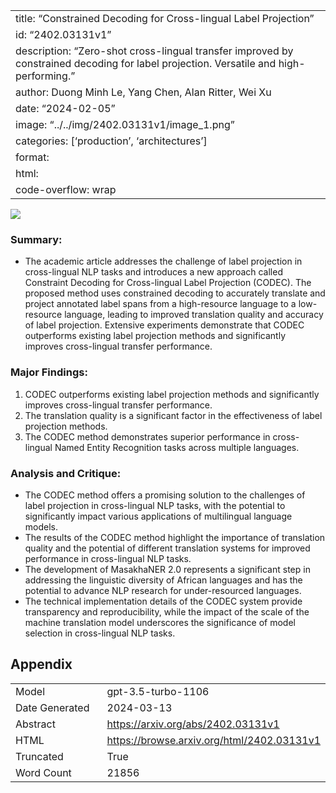 
---
title: "Constrained Decoding for Cross-lingual Label Projection"
id: "2402.03131v1"
description: "Zero-shot cross-lingual transfer improved by constrained decoding for label projection. Versatile and high-performing."
author: Duong Minh Le, Yang Chen, Alan Ritter, Wei Xu
date: "2024-02-05"
image: "../../img/2402.03131v1/image_1.png"
categories: ['production', 'architectures']
format:
  html:
    code-overflow: wrap
---

![](../../img/2402.03131v1/image_1.png)

### Summary:
- The academic article addresses the challenge of label projection in cross-lingual NLP tasks and introduces a new approach called Constraint Decoding for Cross-lingual Label Projection (CODEC). The proposed method uses constrained decoding to accurately translate and project annotated label spans from a high-resource language to a low-resource language, leading to improved translation quality and accuracy of label projection. Extensive experiments demonstrate that CODEC outperforms existing label projection methods and significantly improves cross-lingual transfer performance.

### Major Findings:
1. CODEC outperforms existing label projection methods and significantly improves cross-lingual transfer performance.
2. The translation quality is a significant factor in the effectiveness of label projection methods.
3. The CODEC method demonstrates superior performance in cross-lingual Named Entity Recognition tasks across multiple languages.

### Analysis and Critique:
- The CODEC method offers a promising solution to the challenges of label projection in cross-lingual NLP tasks, with the potential to significantly impact various applications of multilingual language models.
- The results of the CODEC method highlight the importance of translation quality and the potential of different translation systems for improved performance in cross-lingual NLP tasks.
- The development of MasakhaNER 2.0 represents a significant step in addressing the linguistic diversity of African languages and has the potential to advance NLP research for under-resourced languages.
- The technical implementation details of the CODEC system provide transparency and reproducibility, while the impact of the scale of the machine translation model underscores the significance of model selection in cross-lingual NLP tasks.

## Appendix

|          |          |
|----------|----------|
| Model     | gpt-3.5-turbo-1106       |
| Date Generated     | 2024-03-13       |
| Abstract | [https://arxiv.org/abs/2402.03131v1](https://arxiv.org/abs/2402.03131v1)        |
| HTML     | [https://browse.arxiv.org/html/2402.03131v1](https://browse.arxiv.org/html/2402.03131v1)       |
| Truncated       | True       |
| Word Count       | 21856       |